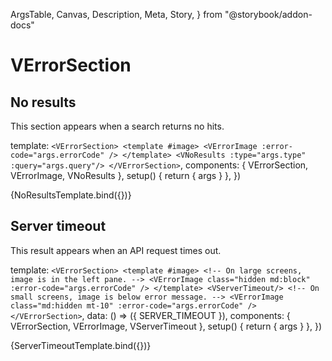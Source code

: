   ArgsTable,
  Canvas,
  Description,
  Meta,
  Story,
} from "@storybook/addon-docs"



<Meta title="Components/VErrorSection" component={VErrorSection} />

# VErrorSection

<Description of={VErrorSection} />

<ArgsTable of={VErrorSection} />

## No results

This section appears when a search returns no hits.

  template: `
    <VErrorSection>
      <template #image>
       <VErrorImage :error-code="args.errorCode" />
      </template>
      <VNoResults :type="args.type" :query="args.query"/>
    </VErrorSection>
    `,
  components: { VErrorSection, VErrorImage, VNoResults },
  setup() {
    return { args }
  },
})

<Canvas>
  <Story
    name="No result"
    args={{
      errorCode: NO_RESULT,
      type: "image",
      query: {
        license: "",
        license_type: "",
        unstable__include_sensitive_results: false,
        q: "sad person",
      },
    }}
  >
    {NoResultsTemplate.bind({})}
  </Story>
</Canvas>

## Server timeout

This result appears when an API request times out.

  template: `
    <VErrorSection>
      <template #image>
        <!-- On large screens, image is in the left pane. -->
        <VErrorImage class="hidden md:block" :error-code="args.errorCode" />
      </template>
      <VServerTimeout/>
      <!-- On small screens, image is below error message. -->
      <VErrorImage class="md:hidden mt-10" :error-code="args.errorCode" />
    </VErrorSection>
  `,
  data: () => ({ SERVER_TIMEOUT }),
  components: { VErrorSection, VErrorImage, VServerTimeout },
  setup() {
    return { args }
  },
})

<Canvas>
  <Story name="Server timeout" args={{ errorCode: SERVER_TIMEOUT }}>
    {ServerTimeoutTemplate.bind({})}
  </Story>
</Canvas>
